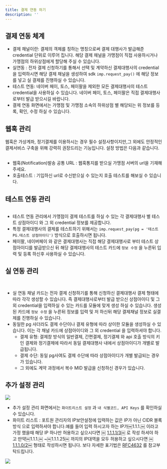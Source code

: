 ```yaml
---
title: 결제 연동 하기
description: ''
---
```




## 결제 연동 체계

- 결제 채널이란: 결제의 객체를 칭하는 명칭으로써 결제 대행사가 발급해준 credential 단위로 이루어 집니다. 해당 결제 채널을 가맹점이 직접 사용하시거나 가맹점의 하위상점에게 할당해 주실 수 있습니다.
- 실연동 : 전자 결제 신청하기를 통해서 선택 및 계약하신 결제대행사의 credential을 입력하시면 해당 결제 채널을 생성하여 sdk `imp.request_pay()` 에 해당 정보를 넣고 실 결제를 진행하실 수 있습니다.
- 테스트 연동: 네이버 페이, 토스, 페이팔을 제외한 모든 결제대행사의 테스트 credential을 사용하실 수 있습니다. 네이버 페이, 토스, 페이팔은 직접 결제대행사로부터 발급 받으시길 바랍니다.
- 결제 연동 화면에서는 가맹점 및 가맹점 소속의 하위상점 별 해당되는 위 정보를 등록, 확인, 수정 하실 수 있습니다.

## 웹훅 관리

웹훅은 가상계좌, 정기결제를 이용하시는 경우 필수 설정사항이지만,그 외에도 안정적인 결제서비스 구축을 위해 강력히 권장드리는 기능입니다. 설정 방법은 다음과 같습니다.

<figure><img src="/gitbook-assets/ko/Screen Shot 2022-11-18 at 2.56.49 PM.png" alt=""/><figcaption></figcaption></figure>

- 웹훅(Notification)발송 공통 URL : 웹훅통지를 받으실 가맹점 서버의 url을 기재해주세요.
- 호출테스트 : 기입하신 url로 수신받으실 수 있는지 호출 테스트를 해보실 수 있습니다.

## 테스트 연동 관리

<figure><img src="/gitbook-assets/ko/Screen Shot 2022-11-18 at 3.06.39 PM.png" alt=""/><figcaption></figcaption></figure>

- 테스트 연동 관리에서 가맹점이 결제 테스트를 하실 수 있는 각 결제대행사 별 테스트 상점아이디 와 그 외 credential 정보를 제공합니다.
- 특정 결제대행사의 결제를 테스트하기 위해서는 `imp.request_pay(pg = '테스트 PG.테스트 상점아이디')` 방식으로 호출하시면 됩니다.
- 페이팔, 네이버페이 와 같은 결제대행사는 직접 해당 결제대행사로 부터 테스트 상점아이디를 발급받으신 뒤 해당 결제대행사의 테스트 카드에 `정보 수정` 을 누른뒤 입력 및 등록 하신후 사용하실 수 있습니다.

## 실 연동 관리

<figure><img src="/gitbook-assets/ko/Screen Shot 2022-11-18 at 3.07.49 PM.png" alt=""/><figcaption></figcaption></figure>

<figure><img src="/gitbook-assets/ko/Screen Shot 2022-11-18 at 3.08.11 PM.png" alt=""/><figcaption></figcaption></figure>

- 실 연동 채널 카드는 전자 결제 신청하기를 통해 신청하신 결제대행사 결제 형태에 따라 각각 생성할 수 있습니다. 즉 결제대행사로부터 발급 받으신 상점아이디 및 그 외 credential을 입력하실 수 있는 카드를 모듈에 맞게 생성 하실 수 있습니다. 생성된 카드에 `정보 수정` 을 누른뒤 정보를 입력 및 저 하신뒤 해당 결제채널 정보로 실결제를 진행하실 수 있습니다.
- 동일한 pg 사더라도 결제 수단이나 결제 유형에 따라 상이한 모듈을 생성하실 수 있습니다. 이는 각 채널 카드에 상점아이디와 그 외 credential 을 입력하셔야 합니다.
  - 결제 유형: 결제창 방식의 일반결제, 간편결제, 정기결제 와 api 호출 방식의 키인 결제와 정기결제에 따라서 동일 결제대행사 내에서 상점아이디가 개별로 발급됩니다.
  - 결제 수단: 동일 pg사여도 결제 수단에 따라 상점아이디가 개별 발급되는 경우가 있습니다.
  - 그 외에도 계약 과정에서 복수 MID 발급을 신청하신 경우가 있습니다.

## 추가 설정 관리

![](</gitbook-assets/ko/image (171).png>)

- 추가 설정 관리 화면에서는 `화이트리스트 설정` 과 `내 식별코드, API Keys` 를 확인하실 수 있습니다.
- 화이트 리스트 : 포트원 관리자의 IP보안설정에 입력하는 값은 IP가 아닌 CIDR 블록방식 으로 입력하셔야 합니다.예를 들어 입력 하시고자 하는 IP가￼1.1.1.￼ 이라고 가정 했을때 해당 IP 하나만 허용하고 싶으시다면 ￼ [1.1.1.1/3](http://1.1.1.1/3)￼ 로 작성 하셔야 하고 만약￼1.1.1.￼ \~￼1.1.1.25￼ 까지의 IP대역을 모두 허용하고 싶으시다면 ￼[1.1.1.0/2](http://1.1.1.0/2)￼ 형태로 작성하시면 됩니다. 보다 자세한 표기법은 [RFC4632](https://tools.ietf.org/html/rfc4632) 를 참고부탁드립니다.

![](</gitbook-assets/ko/image (338).png>)
